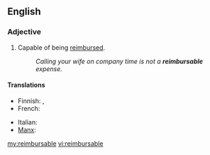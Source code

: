 ==English==

===Adjective===
{{en-adj|-}}

#Capable of being [[reimburse]]d.
#:''Calling your wife on company time is not a '''reimbursable''' expense.''

====Translations====
{{trans-top|capable of being reimbursed for}}
* Finnish: {{t-|fi|hyvitettävä}}, {{t-|fi|korvattava}}
* French: {{t+|fr|remboursable}}
{{trans-mid}}
* Italian: {{t-|it|rimborsabile}}
* [[Manx]]: {{t-|gv|yn-aaeeck}}
{{trans-bottom}}

[[my:reimbursable]]
[[vi:reimbursable]]